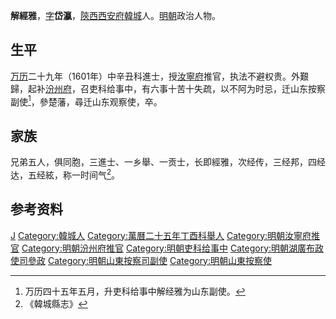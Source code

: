 '''解經雅'''，[[表字|字]]'''岱瀛'''，[[陝西|陝西]][[西安府|西安府]][[韓城|韓城]]人。[[明朝|明朝]]政治人物。

== 生平 ==
[[万历|万历]]二十九年（1601年）中辛丑科進士，授[[汝寧府|汝寧府]]推官，执法不避权贵。外艱歸，起补[[汾州府|汾州府]]，召吏科给事中，有六事十苦十失疏，以不阿为时忌，迁山东按察副使<ref>万历四十五年五月，升吏科给事中解经雅为山东副使。</ref>，參楚藩，尋迁山东观察使，卒。

== 家族 ==
兄弟五人，俱同胞，三進士、一乡舉、一贡士，长即經雅，次经传，三经邦，四经达，五经絃，称一时间气<ref>《韓城縣志》</ref>。

== 参考资料 ==
{{Reflist}}

{{萬曆二十九年辛丑科殿試金榜}}

{{Authority control}}

{{DEFAULTSORT:Xie解}}
[[Category:解姓|J]]
[[Category:韓城人|Category:韓城人]]
[[Category:萬曆二十五年丁酉科舉人|Category:萬曆二十五年丁酉科舉人]]
[[Category:明朝汝寧府推官|Category:明朝汝寧府推官]]
[[Category:明朝汾州府推官|Category:明朝汾州府推官]]
[[Category:明朝吏科给事中|Category:明朝吏科给事中]]
[[Category:明朝湖廣布政使司參政|Category:明朝湖廣布政使司參政]]
[[Category:明朝山東按察司副使|Category:明朝山東按察司副使]]
[[Category:明朝山東按察使|Category:明朝山東按察使]]


{{明朝官员小作品}}
